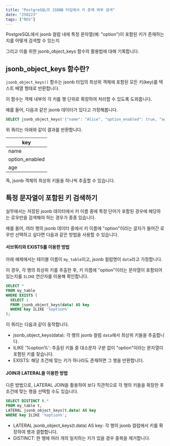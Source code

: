 ```yaml
---
title: "PostgreSQL의 JSONB 타입에서 키 존재 여부 검색"
date: "250223"
tags: ["RDS"]
---
```


PostgreSQL에서 jsonb 컬럼 내에 특정 문자열(예: "option")이 포함된 키가 존재하는지를 어떻게 검색할 수 있는지

그리고 이를 위한 jsonb_object_keys 함수의 활용법에 대해 기록합니다.

## jsonb_object_keys 함수란?

`jsonb_object_keys()` 함수는 jsonb 타입의 최상위 객체에 포함된 모든 키(key)를 텍스트 배열 형태로 반환합니다.

이 함수는 객체 내부의 각 키를 행 단위로 확장하여 처리할 수 있도록 도와줍니다.

예를 들어, 다음과 같은 jsonb 데이터가 있다고 가정해봅니다.

```sql
SELECT jsonb_object_keys('{"name": "Alice", "option_enabled": true, "age": 30}'::jsonb) AS key;
```

위 쿼리는 아래와 같이 결과를 반환합니다.

| key            |
| -------------- |
| name           |
| option_enabled |
| age            |

즉, jsonb 객체의 최상위 키들을 하나씩 추출할 수 있습니다.

## 특정 문자열이 포함된 키 검색하기

실무에서는 저장된 jsonb 데이터에서 키 이름 중에 특정 단어가 포함된 경우에 해당하는 로우만을 검색해야 하는 경우가 종종 있습니다.

예를 들어, 여러 행의 jsonb 데이터 중에서 키 이름에 "option"이라는 글자가 들어간 로우만 선택하고 싶다면 다음과 같은 방법을 사용할 수 있습니다.

#### 서브쿼리와 EXISTS를 이용한 방법

아래 예제에서는 테이블 이름이 `my_table`이고, jsonb 컬럼명이 `data`라고 가정합니다.

이 경우, 각 행의 최상위 키를 추출한 후, 키 이름에 "option"이라는 문자열이 포함되어 있는지를 `ILIKE` 연산자를 이용해 확인합니다.

```sql
SELECT *
FROM my_table
WHERE EXISTS (
  SELECT 1
  FROM jsonb_object_keys(data) AS key
  WHERE key ILIKE '%option%'
);
```

이 쿼리는 다음과 같이 동작합니다.

- jsonb_object_keys(data): 각 행의 jsonb 컬럼 `data`에서 최상위 키들을 추출합니다.
- ILIKE '%option%': 추출된 키들 중 대소문자 구분 없이 "option"이라는 문자열이 포함된 키를 찾습니다.
- EXISTS: 해당 조건에 맞는 키가 하나라도 존재하면 그 행을 반환합니다.

#### JOIN과 LATERAL을 이용한 방법

다른 방법으로, LATERAL JOIN을 활용하여 보다 직관적으로 각 행의 키들을 확장한 후 조건에 맞는 행을 선택할 수도 있습니다.

```sql
SELECT DISTINCT t.*
FROM my_table t,
LATERAL jsonb_object_keys(t.data) AS key
WHERE key ILIKE '%option%';
```

- LATERAL jsonb_object_keys(t.data) AS key: 각 행의 jsonb 컬럼에서 키를 확장하여 행과 결합합니다.
- DISTINCT: 한 행에 여러 개의 일치하는 키가 있을 경우 중복을 제거합니다.
